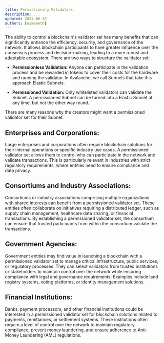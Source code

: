 ```yaml
---
title: Permissioning Validators
description: ...
updated: 2024-06-28
authors: [usmaneth]
---
```


The ability to control a blockchain's validator set has many benefits that can significantly enhance the efficiency, security, and governance of the network. It allows blockchain participants to have greater influence over the consensus process and decision-making, leading to a more robust and adaptable ecosystem. There are two ways to structure the validator set:

- **Permissionless Validation:** Anyone can participate in the validation process and be rewarded in tokens to cover their costs for the hardware and running the validator. In Avalanche, we call Subnets that take this approach Elastic Subnets.

- **Permissioned Validation:** Only whitelisted validators can validate the Subnet. A permissioned Subnet can be turned into a Elastic Subnet at any time, but not the other way round.

There are many reasons why the creators might want a permissioned validator set for their Subnet. 

## Enterprises and Corporations: 

Large enterprises and corporations often require blockchain solutions for their internal operations or specific industry use cases. A permissioned validator set allows them to control who can participate in the network and validate transactions. This is particularly relevant in industries with strict regulatory requirements, where entities need to ensure compliance and data privacy.

## Consortiums and Industry Associations: 

Consortiums or industry associations comprising multiple organizations with shared interests can benefit from a permissioned validator set. These entities often collaborate on initiatives requiring a distributed ledger, such as supply chain management, healthcare data sharing, or financial transactions. By establishing a permissioned validator set, the consortium can ensure that trusted participants from within the consortium validate the transactions.

## Government Agencies: 

Government entities may find value in launching a blockchain with a permissioned validator set to manage critical infrastructure, public services, or regulatory processes. They can select validators from trusted institutions or stakeholders to maintain control over the network while ensuring compliance with legal and governance requirements. Examples include land registry systems, voting platforms, or identity management solutions.

## Financial Institutions: 

Banks, payment processors, and other financial institutions could be interested in a permissioned validator set for blockchain solutions related to payments, remittances, or settlement systems. These institutions often require a level of control over the network to maintain regulatory compliance, prevent money laundering, and ensure adherence to Anti-Money Laundering (AML) regulations.